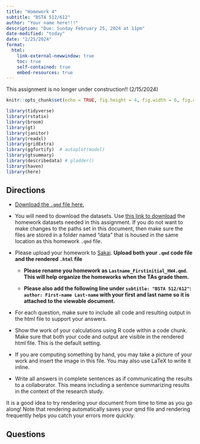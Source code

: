 ```yaml
---
title: "Homework 4"
subtitle: "BSTA 512/612"
author: "Your name here!!!"
description: "Due: Sunday February 25, 2024 at 11pm"
date-modified: "today"
date: "2/25/2024"
format: 
  html:
    link-external-newwindow: true
    toc: true
    self-contained: true
    embed-resources: true
---
```


::: callout-important
This assignment is no longer under construction!! (2/15/2024)
:::

```{=html}
<style>div.blue { background-color:#e6f0ff; border-radius: 5px; padding: 20px;}</style>
```
```r
knitr::opts_chunk$set(echo = TRUE, fig.height = 4, fig.width = 6, fig.align = "center")

library(tidyverse)
library(rstatix)
library(broom)
library(gt)
library(janitor)
library(readxl)
library(gridExtra)
library(ggfortify)  # autoplot(model)
library(gtsummary)
library(describedata) # gladder()
library(haven)
library(here)
```


## Directions

-   [Download the `.qmd` file here.](https://github.com/nwakim/W2024_BSTA_512/blob/main/homework/HW4.qmd)

-   You will need to download the datasets. Use [this link to download](https://ohsuitg-my.sharepoint.com/:f:/r/personal/wakim_ohsu_edu/Documents/Teaching/Classes/W2024_BSTA_512_612/Student_files/Data/Homework?csf=1&web=1&e=QEsqb9) the homework datasets needed in this assignment. If you do not want to make changes to the paths set in this document, then make sure the files are stored in a folder named "data" that is housed in the same location as this homework `.qmd` file.

-   Please upload your homework to [Sakai](https://sakai.ohsu.edu/portal/site/BSTA-512-1-AB-W24/tool/961ec5ef-d7f9-4518-be16-25f7af3d6be4). **Upload both your `.qmd` code file and the rendered `.html` file**

    -   **Please rename you homework as `Lastname_Firstinitial_HW4.qmd`. This will help organize the homeworks when the TAs grade them.**

    -   **Please also add the following line under `subtitle: "BSTA 512/612"`: `author: First-name Last-name` with your first and last name so it is attached to the viewable document.**

-   For each question, make sure to include all code and resulting output in the html file to support your answers.

-   Show the work of your calculations using R code within a code chunk. Make sure that both your code and output are visible in the rendered html file. This is the default setting.

-   If you are computing something by hand, you may take a picture of your work and insert the image in this file. You may also use LaTeX to write it inline.

-   Write all answers in complete sentences as if communicating the results to a collaborator. This means including a sentence summarizing results in the context of the research study.

::: callout-tip
It is a good idea to try rendering your document from time to time as you go along! Note that rendering automatically saves your qmd file and rendering frequently helps you catch your errors more quickly.
:::

## Questions

